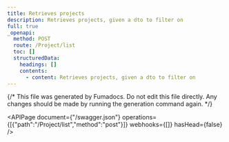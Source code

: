 ```yaml
---
title: Retrieves projects
description: Retrieves projects, given a dto to filter on
full: true
_openapi:
  method: POST
  route: /Project/list
  toc: []
  structuredData:
    headings: []
    contents:
      - content: Retrieves projects, given a dto to filter on
---
```


{/* This file was generated by Fumadocs.
Do not edit this file directly. Any changes should be made by running the generation command again. */}

<APIPage document={"/swagger.json"} operations={[{"path":"/Project/list","method":"post"}]} webhooks={[]} hasHead={false} />
